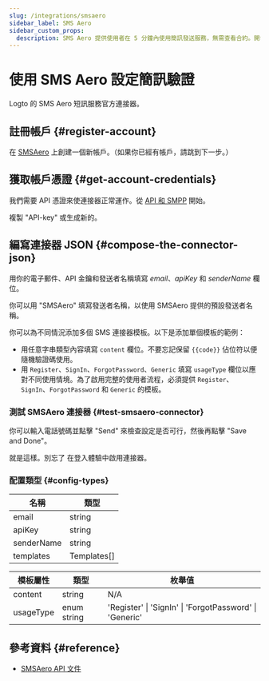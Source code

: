 ```yaml
---
slug: /integrations/smsaero
sidebar_label: SMS Aero
sidebar_custom_props:
  description: SMS Aero 提供使用者在 5 分鐘內使用簡訊發送服務，無需查看合約。開發者可使用便捷的 API，並享有 24x7 線上聊天支援。
---
```



# 使用 SMS Aero 設定簡訊驗證

Logto 的 SMS Aero 短訊服務官方連接器。

<GuideTip />

## 註冊帳戶 \{#register-account}

在 [SMSAero](https://smsaero.ru/) 上創建一個新帳戶。（如果你已經有帳戶，請跳到下一步。）

## 獲取帳戶憑證 \{#get-account-credentials}

我們需要 API 憑證來使連接器正常運作。從 [API 和 SMPP](https://smsaero.ru/cabinet/settings/apikey/) 開始。

複製 "API-key" 或生成新的。

## 編寫連接器 JSON \{#compose-the-connector-json}

用你的電子郵件、API 金鑰和發送者名稱填寫 _email_、_apiKey_ 和 _senderName_ 欄位。

你可以用 "SMSAero" 填寫發送者名稱，以使用 SMSAero 提供的預設發送者名稱。

你可以為不同情況添加多個 SMS 連接器模板。以下是添加單個模板的範例：

- 用任意字串類型內容填寫 `content` 欄位。不要忘記保留 `{{code}}` 佔位符以便隨機驗證碼使用。
- 用 `Register`、`SignIn`、`ForgotPassword`、`Generic` 填寫 `usageType` 欄位以應對不同使用情境。為了啟用完整的使用者流程，必須提供 `Register`、`SignIn`、`ForgotPassword` 和 `Generic` 的模板。

### 測試 SMSAero 連接器 \{#test-smsaero-connector}

你可以輸入電話號碼並點擊 "Send" 來檢查設定是否可行，然後再點擊 "Save and Done"。

就是這樣。別忘了 <MainSiteUrl href="/connectors/sms-connectors/#enable-phone-number-for-end-user-flows">在登入體驗中啟用連接器</MainSiteUrl>。

### 配置類型 \{#config-types}

| 名稱       | 類型        |
| ---------- | ----------- |
| email      | string      |
| apiKey     | string      |
| senderName | string      |
| templates  | Templates[] |

| 模板屬性  | 類型        | 枚舉值                                                  |
| --------- | ----------- | ------------------------------------------------------- |
| content   | string      | N/A                                                     |
| usageType | enum string | 'Register' \| 'SignIn' \| 'ForgotPassword' \| 'Generic' |

## 參考資料 \{#reference}

- [SMSAero API 文件](https://smsaero.ru/integration/documentation/api/)
